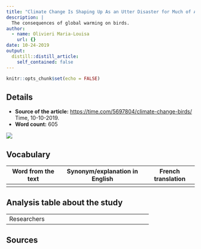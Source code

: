 ```yaml
---
title: "Climate Change Is Shaping Up As an Utter Disaster for Much of America's Bird Life"
description: |
  The consequences of global warming on birds.
author:
  - name: Olivieri Maria-Louisa
    url: {}
date: 10-24-2019
output:
  distill::distill_article:
    self_contained: false
---
```


```r
knitr::opts_chunk$set(echo = FALSE)
```

## Details

* **Source of the article:** <https://time.com/5697804/climate-change-birds/> Time, 10-10-2019.
* **Word count:** 605

![](bird.jpeg)


## Vocabulary

| Word from the text  | Synonym/explanation in English | French translation |
| ------------------- | ------------------------------ | ------------------ |
|

## Analysis table about the study

|                              |                                                                     |
| ---------------------------- | ------------------------------------------------------------------- |
| Researchers                  |


## Sources
